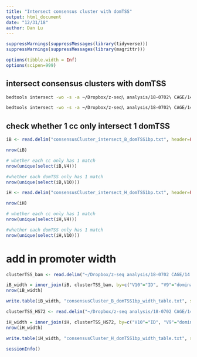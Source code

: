 ```yaml
---
title: "Intersect consensus cluster with domTSS"
output: html_document
date: "12/31/18"
author: Dan Lu
---
```



```r
suppressWarnings(suppressMessages(library(tidyverse)))
suppressWarnings(suppressMessages(library(magrittr)))

options(tibble.width = Inf)
options(scipen=999)
```


## intersect consensus clusters with domTSS
```bash
bedtools intersect -wo -s -a ~/Dropbox/z-seq\ analysis/18-0702\ CAGE/14.redo_Q255_filter/consensusCluster_ensembl.bed -b ~/Dropbox/z-seq\ analysis/18-0702\ CAGE/14.redo_Q255_filter/clusterTSS_bam_domTSS1bp.bed  > consensusCluster_intersect_B_domTSS1bp.txt

bedtools intersect -wo -s -a ~/Dropbox/z-seq\ analysis/18-0702\ CAGE/14.redo_Q255_filter/consensusCluster_ensembl.bed -b ~/Dropbox/z-seq\ analysis/18-0702\ CAGE/14.redo_Q255_filter/clusterTSS_HS72_domTSS1bp.bed  > consensusCluster_intersect_H_domTSS1bp.txt
```


## check whether 1 cc only intersect 1 domTSS
```r
iB <- read.delim("consensusCluster_intersect_B_domTSS1bp.txt", header=FALSE, stringsAsFactors=FALSE)

nrow(iB)

# whether each cc only has 1 match
nrow(unique(select(iB,V4)))

#whether each domTSS only has 1 match
nrow(unique(select(iB,V10))) 

```

```r
iH <- read.delim("consensusCluster_intersect_H_domTSS1bp.txt", header=FALSE, stringsAsFactors=FALSE)

nrow(iH)

# whether each cc only has 1 match
nrow(unique(select(iH,V4)))

#whether each domTSS only has 1 match
nrow(unique(select(iH,V10))) 

```

# add in promoter width
```r
clusterTSS_bam <- read.delim("~/Dropbox/z-seq analysis/18-0702 CAGE/14.redo_Q255_filter/clusterTSS_bam.txt", stringsAsFactors=FALSE) %>% mutate(ID=paste0("clusterTSS_bam_",cluster)) %>%  select(ID, strand, dominant_ctss, interquantile_width)

iB_width = inner_join(iB, clusterTSS_bam, by=c("V10"="ID", "V9"="dominant_ctss", "V12"="strand")) %>%  select(-V13) %>% arrange(V1,V3) %>% rename(avg_tpm=V11, domTSS=V9, cluster_id=V4, cc_tpm=V5) 
nrow(iB_width)

write.table(iB_width, "consensusCluster_B_domTSS1bp_width_table.txt", sep="\t", quote=F, col.names = T, row.names = F)
```  

```r
clusterTSS_HS72 <- read.delim("~/Dropbox/z-seq analysis/18-0702 CAGE/14.redo_Q255_filter/clusterTSS_HS72.txt", stringsAsFactors=FALSE) %>% mutate(ID=paste0("clusterTSS_HS72_",cluster)) %>%  select(ID, strand, dominant_ctss, interquantile_width)

iH_width = inner_join(iH, clusterTSS_HS72, by=c("V10"="ID", "V9"="dominant_ctss", "V12"="strand")) %>%  select(-V13) %>% arrange(V1,V3) %>% rename(avg_tpm=V11, domTSS=V9, cluster_id=V4, cc_tpm=V5) 
nrow(iH_width)

write.table(iH_width, "consensusCluster_H_domTSS1bp_width_table.txt", sep="\t", quote=F, col.names = T, row.names = F)
```  

```r
sessionInfo()
```

